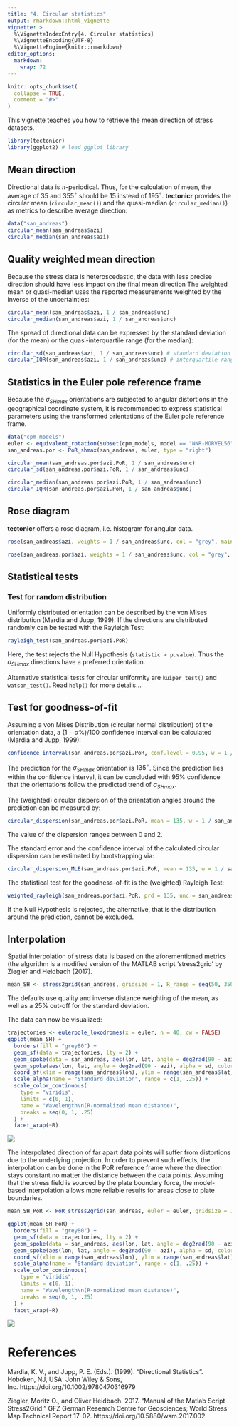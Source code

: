 ```yaml
---
title: "4. Circular statistics"
output: rmarkdown::html_vignette
vignette: >
  %\VignetteIndexEntry{4. Circular statistics}
  %\VignetteEncoding{UTF-8}
  %\VignetteEngine{knitr::rmarkdown}
editor_options: 
  markdown: 
    wrap: 72
---
```


```r
knitr::opts_chunk$set(
  collapse = TRUE,
  comment = "#>"
)
```

This vignette teaches you how to retrieve the mean direction of stress 
datasets. 

```r
library(tectonicr)
library(ggplot2) # load ggplot library
```

## Mean direction
Directional data is $\pi$-periodical. 
Thus, for the calculation of mean, the average of 35 and 355$^{\circ}$ 
should be 15 instead of 195$^{\circ}$. 
**tectonicr** provides the circular mean (`circular_mean()`) and the 
quasi-median (`circular_median()`) as metrics to describe average direction:

```r
data("san_andreas")
circular_mean(san_andreas$azi)
circular_median(san_andreas$azi)
```

## Quality weighted mean direction
Because the stress data is heteroscedastic, the data with less precise 
direction should have less impact on the final mean direction The weighted 
mean or quasi-median uses the reported measurements weighted 
by the inverse of the uncertainties:
```r
circular_mean(san_andreas$azi, 1 / san_andreas$unc)
circular_median(san_andreas$azi, 1 / san_andreas$unc)
```
The spread of directional data can be expressed by the standard deviation (for 
the mean) or the quasi-interquartile range (for the median):
```r
circular_sd(san_andreas$azi, 1 / san_andreas$unc) # standard deviation
circular_IQR(san_andreas$azi, 1 / san_andreas$unc) # interquartile range
```


## Statistics in the Euler pole reference frame
Because the $\sigma_{SHmax}$ orientations are subjected to angular distortions in the geographical coordinate system, it is recommended to express statistical parameters using the transformed orientations of the Euler pole reference frame. 
```r
data("cpm_models")
euler <- equivalent_rotation(subset(cpm_models, model == "NNR-MORVEL56"), "na", "pa")
san_andreas.por <- PoR_shmax(san_andreas, euler, type = "right")
```


```r
circular_mean(san_andreas.por$azi.PoR, 1 / san_andreas$unc)
circular_sd(san_andreas.por$azi.PoR, 1 / san_andreas$unc)

circular_median(san_andreas.por$azi.PoR, 1 / san_andreas$unc)
circular_IQR(san_andreas.por$azi.PoR, 1 / san_andreas$unc)
```

## Rose diagram
**tectonicr** offers a rose diagram, i.e. histogram for angular data. 
```r
rose(san_andreas$azi, weights = 1 / san_andreas$unc, col = "grey", main = "North pole")
```

```r
rose(san_andreas.por$azi, weights = 1 / san_andreas$unc, col = "grey", main = "Euler pole")
```


## Statistical tests
### Test for random distribution
Uniformly distributed orientation can be described by the von Mises distribution
(Mardia and Jupp, 1999). 
If the directions are distributed randomly can be tested with the Rayleigh Test:
```r
rayleigh_test(san_andreas.por$azi.PoR)
```
Here, the test rejects the Null Hypothesis (`statistic > p.value`). Thus the $\sigma_{SHmax}$ directions have a preferred orientation.

Alternative statistical tests for circular uniformity are `kuiper_test()` and `watson_test()`.
Read `help()` for more details...


## Test for goodness-of-fit
Assuming a von Mises Distribution (circular normal distribution) of the orientation data, a $(1-\alpha \%)/100$ confidence interval can be calculated (Mardia and Jupp, 1999):
```r
confidence_interval(san_andreas.por$azi.PoR, conf.level = 0.95, w = 1 / san_andreas$unc)
```
The prediction for the $\sigma_{SHmax}$ orientation is $135^{\circ}$. Since the prediction lies within the confidence interval, it can be concluded with 95% confidence that the orientations follow the predicted trend of $\sigma_{SHmax}$.

The  (weighted) circular dispersion of the orientation angles around the prediction can be measured by:
```r
circular_dispersion(san_andreas.por$azi.PoR, mean = 135, w = 1 / san_andreas$unc)
```
The value of the dispersion ranges between 0 and 2.

The standard error and the confidence interval of the calculated circular dispersion can be estimated by bootstrapping via:
```r
circular_dispersion_MLE(san_andreas.por$azi.PoR, mean = 135, w = 1 / san_andreas$unc, R = 1000)
```


The statistical test for the goodness-of-fit is the (weighted) Rayleigh Test:
```r
weighted_rayleigh(san_andreas.por$azi.PoR, prd = 135, unc = san_andreas$unc)
```
If the Null Hypothesis is rejected, the alternative, that is the distribution around the prediction, cannot be excluded.

## Interpolation
Spatial interpolation of stress data is based on the aforementioned metrics (the
algorithm is a modified version of the MATLAB script 'stress2grid' by Ziegler and Heidbach (2017).
```r
mean_SH <- stress2grid(san_andreas, gridsize = 1, R_range = seq(50, 350, 100))
```

The defaults use quality and inverse distance weighting of the mean, as well as 
a 25% cut-off for the standard deviation. 

The data can now be visualized:  
```r
trajectories <- eulerpole_loxodromes(x = euler, n = 40, cw = FALSE)
ggplot(mean_SH) +
  borders(fill = "grey80") +
  geom_sf(data = trajectories, lty = 2) +
  geom_spoke(data = san_andreas, aes(lon, lat, angle = deg2rad(90 - azi)), radius = .5, color = "grey30", position = "center_spoke") +
  geom_spoke(aes(lon, lat, angle = deg2rad(90 - azi), alpha = sd, color = mdr), radius = 1, position = "center_spoke", size = 1) +
  coord_sf(xlim = range(san_andreas$lon), ylim = range(san_andreas$lat)) +
  scale_alpha(name = "Standard deviation", range = c(1, .25)) +
  scale_color_continuous(
    type = "viridis",
    limits = c(0, 1),
    name = "Wavelength\n(R-normalized mean distance)",
    breaks = seq(0, 1, .25)
  ) +
  facet_wrap(~R)
```
![](interpolation.png)

The interpolated direction of far apart data points will suffer from distortions
due to the underlying projection. In order to prevent such effects, the 
interpolation can be done in the PoR reference frame where the direction stays 
constant no matter the distance between the data points. Assuming that the 
stress field is sourced by the plate boundary force, the model-based 
interpolation allows more reliable results for areas close to plate boundaries.

```r
mean_SH_PoR <- PoR_stress2grid(san_andreas, euler = euler, gridsize = 1, R_range = seq(50, 350, 100))
```

```r
ggplot(mean_SH_PoR) +
  borders(fill = "grey80") +
  geom_sf(data = trajectories, lty = 2) +
  geom_spoke(data = san_andreas, aes(lon, lat, angle = deg2rad(90 - azi)), radius = .5, color = "grey30", position = "center_spoke") +
  geom_spoke(aes(lon, lat, angle = deg2rad(90 - azi), alpha = sd, color = mdr), radius = 1, position = "center_spoke", size = 1) +
  coord_sf(xlim = range(san_andreas$lon), ylim = range(san_andreas$lat)) +
  scale_alpha(name = "Standard deviation", range = c(1, .25)) +
  scale_color_continuous(
    type = "viridis",
    limits = c(0, 1),
    name = "Wavelength\n(R-normalized mean distance)",
    breaks = seq(0, 1, .25)
  ) +
  facet_wrap(~R)
```
![](interpolation_PoR.png)


# References
Mardia, K. V., and Jupp, P. E. (Eds.). (1999). "Directional Statistics". Hoboken, NJ, USA: John Wiley & Sons, Inc. https://doi.org/10.1002/9780470316979

Ziegler, Moritz O., and Oliver Heidbach. 2017. “Manual of the Matlab Script Stress2Grid.” GFZ German Research Centre for Geosciences; World Stress Map Technical Report 17-02. https://doi.org/10.5880/wsm.2017.002. 
